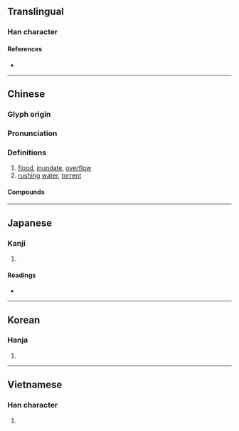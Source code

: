 {{character info/new}}
==Translingual==

===Han character===
{{Han char|rn=85|rad=水|as=10|sn=13|four=32177|canj=EBHX|ids=⿰氵舀}}

====References====
* {{Han ref|kx=0643.060|dkj=18035|dj=1050.130|hdz=31702.080|uh=6ED4|ud=28372|bh=B7CA|bd=47050}}

----

==Chinese==
{{zh-forms}}

===Glyph origin===
{{Han etym}}

===Pronunciation===
{{zh-pron
|m=tāo
|c=tou1
|mn=qz:tho͘/xm,zz:tho
|mc=y
|oc=y
|cat=v,n
}}

===Definitions===
{{zh-hanzi}}

# [[flood]], [[inundate]], [[overflow]]
# [[rush]]ing [[water]], [[torrent]]

====Compounds====
{{zh-der|掃地滔天|滔天|滔天之罪|滔天大禍|滔天大罪|滔德|滔滔|滔滔不斷|滔滔不盡|滔滔不竭|滔滔不絕|滔滔而至|滔滔雄辯|滔蕩|白浪滔滔|禍亂滔天|罪惡滔天|雄辯滔滔}}

----

==Japanese==

===Kanji===
{{ja-kanji|grade=|rs=水10}}

# {{defn|lang=ja|sort=水10}}

====Readings====
* {{ja-readings
|goon=とう
|kanon=とう
|kun=はびこ-る}}

----

==Korean==

===Hanja===
{{ko-hanja|hangeul=도|eumhun=|rv=do|mr=to|y=to}}

# {{defn|lang=ko|sort=水10}}

----

==Vietnamese==

===Han character===
{{vi-hantu|[[thao]], [[thào]]|rs=水10}}

# {{defn|lang=vi|sort=水10}}